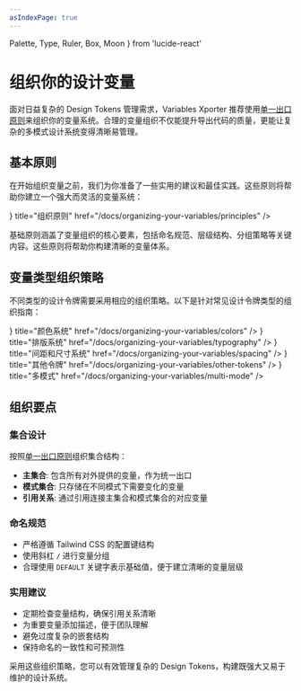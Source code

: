 ```yaml
---
asIndexPage: true
---
```


  Palette,
  Type,
  Ruler,
  Box,
  Moon
} from 'lucide-react'

# 组织你的设计变量

面对日益复杂的 Design Tokens 管理需求，Variables Xporter 推荐使用[单一出口原则](/docs/single-outlet-principle)来组织你的变量系统。合理的变量组织不仅能提升导出代码的质量，更能让复杂的多模式设计系统变得清晰易管理。

## 基本原则

在开始组织变量之前，我们为你准备了一些实用的建议和最佳实践。这些原则将帮助你建立一个强大而灵活的变量系统：

<Cards>
  <Cards.Card
    icon={<Type />}
    title="组织原则"
    href="/docs/organizing-your-variables/principles"
  />
</Cards>

基础原则涵盖了变量组织的核心要素，包括命名规范、层级结构、分组策略等关键内容。这些原则将帮助你构建清晰的变量体系。

## 变量类型组织策略

不同类型的设计令牌需要采用相应的组织策略。以下是针对常见设计令牌类型的组织指南：

<Cards>
  <Cards.Card
    icon={<Palette />}
    title="颜色系统"
    href="/docs/organizing-your-variables/colors"
  />
  <Cards.Card
    icon={<Type />}
    title="排版系统"
    href="/docs/organizing-your-variables/typography"
  />
  <Cards.Card
    icon={<Ruler />}
    title="间距和尺寸系统"
    href="/docs/organizing-your-variables/spacing"
  />
  <Cards.Card
    icon={<Box />}
    title="其他令牌"
    href="/docs/organizing-your-variables/other-tokens"
  />
  <Cards.Card
    icon={<Moon />}
    title="多模式"
    href="/docs/organizing-your-variables/multi-mode"
  />
</Cards>

## 组织要点

### 集合设计

按照[单一出口原则](/docs/single-outlet-principle)组织集合结构：

- **主集合**: 包含所有对外提供的变量，作为统一出口
- **模式集合**: 只存储在不同模式下需要变化的变量
- **引用关系**: 通过引用连接主集合和模式集合的对应变量

### 命名规范

- 严格遵循 Tailwind CSS 的配置键结构
- 使用斜杠 `/` 进行变量分组
- 合理使用 `DEFAULT` 关键字表示基础值，便于建立清晰的变量层级

### 实用建议

- 定期检查变量结构，确保引用关系清晰
- 为重要变量添加描述，便于团队理解
- 避免过度复杂的嵌套结构
- 保持命名的一致性和可预测性

采用这些组织策略，您可以有效管理复杂的 Design Tokens，构建既强大又易于维护的设计系统。

